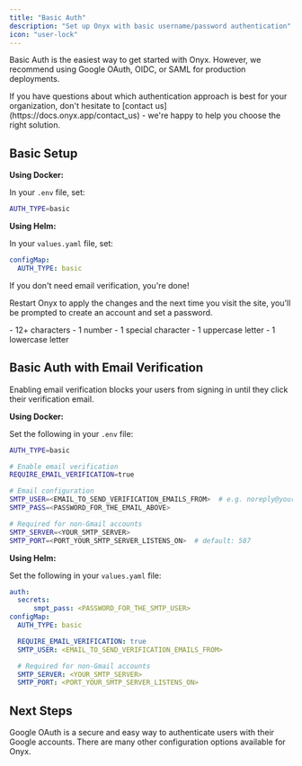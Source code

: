 ```yaml
---
title: "Basic Auth"
description: "Set up Onyx with basic username/password authentication"
icon: "user-lock"
---
```


Basic Auth is the easiest way to get started with Onyx. However, we recommend using Google OAuth, OIDC,
or SAML for production deployments.

<Tip>
  If you have questions about which authentication approach is best for your organization,
  don't hesitate to [contact us](https://docs.onyx.app/contact_us)
  - we're happy to help you choose the right solution.
</Tip>

## Basic Setup

**Using Docker:**

In your `.env` file, set:

```bash
AUTH_TYPE=basic
```

**Using Helm:**

In your `values.yaml` file, set:

```yaml
configMap:
  AUTH_TYPE: basic
```

If you don't need email verification, you're done!

Restart Onyx to apply the changes and the next time you visit the site,
you'll be prompted to create an account and set a password.

<Accordion title="Password Requirements">
  - 12+ characters
  - 1 number
  - 1 special character
  - 1 uppercase letter
  - 1 lowercase letter
</Accordion>

## Basic Auth with Email Verification

Enabling email verification blocks your users from signing in until they click their verification email.

**Using Docker:**

Set the following in your `.env` file:

```bash
AUTH_TYPE=basic

# Enable email verification
REQUIRE_EMAIL_VERIFICATION=true

# Email configuration
SMTP_USER=<EMAIL_TO_SEND_VERIFICATION_EMAILS_FROM>  # e.g. noreply@yourcompany.com
SMTP_PASS=<PASSWORD_FOR_THE_EMAIL_ABOVE>

# Required for non-Gmail accounts
SMTP_SERVER=<YOUR_SMTP_SERVER>
SMTP_PORT=<PORT_YOUR_SMTP_SERVER_LISTENS_ON>  # default: 587
```

**Using Helm:**

Set the following in your `values.yaml` file:

```yaml
auth:
  secrets:
      smpt_pass: <PASSWORD_FOR_THE_SMTP_USER>
configMap:
  AUTH_TYPE: basic

  REQUIRE_EMAIL_VERIFICATION: true
  SMTP_USER: <EMAIL_TO_SEND_VERIFICATION_EMAILS_FROM>

  # Required for non-Gmail accounts
  SMTP_SERVER: <YOUR_SMTP_SERVER>
  SMTP_PORT: <PORT_YOUR_SMTP_SERVER_LISTENS_ON>
```

## Next Steps

<CardGroup cols={2}>
  <Card title="Set up Google OAuth" icon="google" href="/deployment/authentication/oauth">
    Google OAuth is a secure and easy way to authenticate users with their Google accounts.
  </Card>

  <Card title="Other Onyx Configuration Options" icon="gear" href="/deployment/configuration/configuration">
    There are many other configuration options available for Onyx.
  </Card>
</CardGroup>
